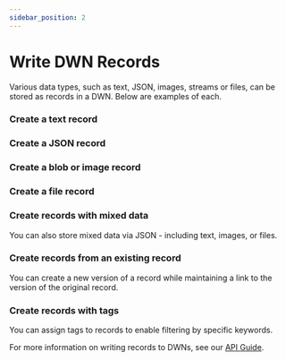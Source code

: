 ```yaml
---
sidebar_position: 2
---
```


# Write DWN Records

Various data types, such as text, JSON, images, streams or files, can be stored as records in a DWN. Below are examples of each.

### Create a text record

<CodeSnippet snippetName='createTextRecord'/>

### Create a JSON record

<CodeSnippet snippetName='createJsonRecord'/>

### Create a blob or image record

<CodeSnippet snippetName='uploadImage'/>

### Create a file record

<CodeSnippet snippetName='uploadFile'/>

### Create records with mixed data
You can also store mixed data via JSON - including text, images, or files.

<CodeSnippet snippetName='createMixedRecord'/>

### Create records from an existing record
You can create a new version of a record while maintaining a link to the version of the original record.

<CodeSnippet snippetName='createRecordFrom'/>

### Create records with tags
You can assign tags to records to enable filtering by specific keywords.
<CodeSnippet snippetName='createRecordWithTags'/>

For more information on writing records to DWNs, see our [API Guide](https://tbd54566975.github.io/web5-js/classes/_web5_api.DwnApi.html#records).